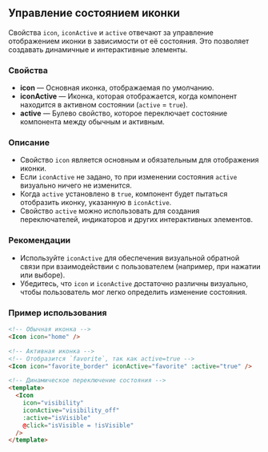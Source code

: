 ## Управление состоянием иконки

Свойства `icon`, `iconActive` и `active` отвечают за управление отображением иконки в зависимости от её состояния. Это позволяет создавать динамичные и интерактивные элементы.

### Свойства

- **icon** — Основная иконка, отображаемая по умолчанию.
- **iconActive** — Иконка, которая отображается, когда компонент находится в активном состоянии (`active` = `true`).
- **active** — Булево свойство, которое переключает состояние компонента между обычным и активным.

### Описание

- Свойство `icon` является основным и обязательным для отображения иконки.
- Если `iconActive` не задано, то при изменении состояния `active` визуально ничего не изменится.
- Когда `active` установлено в `true`, компонент будет пытаться отобразить иконку, указанную в `iconActive`.
- Свойство `active` можно использовать для создания переключателей, индикаторов и других интерактивных элементов.

### Рекомендации

- Используйте `iconActive` для обеспечения визуальной обратной связи при взаимодействии с пользователем (например, при нажатии или выборе).
- Убедитесь, что `icon` и `iconActive` достаточно различны визуально, чтобы пользователь мог легко определить изменение состояния.

### Пример использования

```html
<!-- Обычная иконка -->
<Icon icon="home" />

<!-- Активная иконка -->
<!-- Отобразится `favorite`, так как active=true -->
<Icon icon="favorite_border" iconActive="favorite" :active="true" />

<!-- Динамическое переключение состояния -->
<template>
  <Icon
    icon="visibility"
    iconActive="visibility_off"
    :active="isVisible"
    @click="isVisible = !isVisible"
  />
</template>
```


